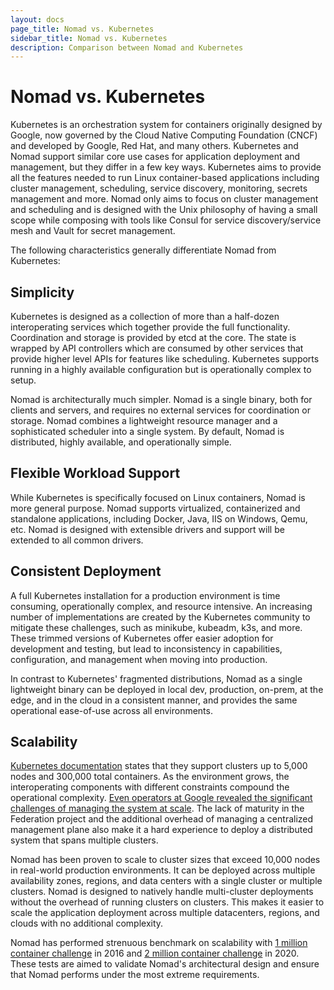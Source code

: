 ```yaml
---
layout: docs
page_title: Nomad vs. Kubernetes
sidebar_title: Nomad vs. Kubernetes
description: Comparison between Nomad and Kubernetes
---
```


# Nomad vs. Kubernetes

Kubernetes is an orchestration system for containers originally designed by Google, now governed by the Cloud Native Computing Foundation (CNCF) and developed by Google, Red Hat, and many others. Kubernetes and Nomad support similar core use cases for application deployment and management, but they differ in a few key ways. Kubernetes aims to provide all the features needed to run Linux container-based applications including cluster management, scheduling, service discovery, monitoring, secrets management and more. Nomad only aims to focus on cluster management and scheduling and is designed with the Unix philosophy of having a small scope while composing with tools like Consul for service discovery/service mesh and Vault for secret management.

The following characteristics generally differentiate Nomad from Kubernetes:

## Simplicity

Kubernetes is designed as a collection of more than a half-dozen interoperating services which together provide the full functionality. Coordination and storage is provided by etcd at the core. The state is wrapped by API controllers which are consumed by other services that provide higher level APIs for features like scheduling. Kubernetes supports running in a highly available configuration but is operationally complex to setup.

Nomad is architecturally much simpler. Nomad is a single binary, both for clients and servers, and requires no external services for coordination or storage. Nomad combines a lightweight resource manager and a sophisticated scheduler into a single system. By default, Nomad is distributed, highly available, and operationally simple.

## Flexible Workload Support

While Kubernetes is specifically focused on Linux containers, Nomad is more general purpose. Nomad supports virtualized, containerized and standalone applications, including Docker, Java, IIS on Windows, Qemu, etc. Nomad is designed with extensible drivers and support will be extended to all common drivers.

## Consistent Deployment

A full Kubernetes installation for a production environment is time consuming, operationally complex, and resource intensive. An increasing number of implementations are created by the Kubernetes community to mitigate these challenges, such as minikube, kubeadm, k3s, and more. These trimmed versions of Kubernetes offer easier adoption for development and testing, but lead to inconsistency in capabilities, configuration, and management when moving into production.

In contrast to Kubernetes' fragmented distributions, Nomad as a single lightweight binary can be deployed in local dev, production, on-prem, at the edge, and in the cloud in a consistent manner, and provides the same operational ease-of-use across all environments.

## Scalability

[Kubernetes documentation](https://kubernetes.io/docs/setup/best-practices/cluster-large/) states that they support clusters up to 5,000 nodes and 300,000 total containers. As the environment grows, the interoperating components with different constraints compound the operational complexity. [Even operators at Google revealed the significant challenges of managing the system at scale](https://blog.dave.tf/post/new-kubernetes/). The lack of maturity in the Federation project and the additional overhead of managing a centralized management plane also make it a hard experience to deploy a distributed system that spans multiple clusters.

Nomad has been proven to scale to cluster sizes that exceed 10,000 nodes in real-world production environments. It can be deployed across multiple availability zones, regions, and data centers with a single cluster or multiple clusters. Nomad is designed to natively handle multi-cluster deployments without the overhead of running clusters on clusters. This makes it easier to scale the application deployment across multiple datacenters, regions, and clouds with no additional complexity.

Nomad has performed strenuous benchmark on scalability with [1 million container challenge](https://www.hashicorp.com/c1m) in 2016 and [2 million container challenge](https://www.hashicorp.com/c2m) in 2020. These tests are aimed to validate Nomad's architectural design and ensure that Nomad performs under the most extreme requirements.
